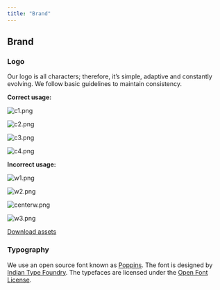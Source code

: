 ```yaml
---
title: "Brand"
---
```


## Brand

### Logo

Our logo is all characters; therefore, it’s simple, adaptive and constantly evolving. We follow basic guidelines to maintain consistency.

**Correct usage:**

![c1.png](./images/fa261e6c-73f7-42ae-b100-360e7e34725f.png)

![c2.png](./images/9c6214ee-daf2-41cc-9de9-7b929319707f.png)

![c3.png](./images/3d060031-8fbc-47c3-8402-e8a486ea805b.png)

![c4.png](./images/ca9b265c-7160-4725-920f-df10661d0d7f.png)

**Incorrect usage:**

![w1.png](./images/c50ce5ab-d7ba-41d5-9390-18b00bff3a09.png)

![w2.png](./images/44658e6b-008b-44ca-8e19-15894545cd37.png)

![centerw.png](./images/d699e079-bac4-43f5-bc2d-1617d77da691.png)

![w3.png](./images/5892d5dc-269b-432f-90ca-4022ee7e7bb2.png)

[Download assets](https://drive.google.com/drive/folders/1cHSnxYxfqoqdVVqAiFZgfqJ-Rrk7CMYu?usp=sharing)

### Typography

We use an open source font known as [Poppins](https://fonts.google.com/specimen/Poppins). The font is designed by [Indian Type Foundry](http://www.indiantypefoundry.com/). The typefaces are licensed under the [Open Font License](https://scripts.sil.org/cms/scripts/page.php?id=OFL&site_id=nrsi).
